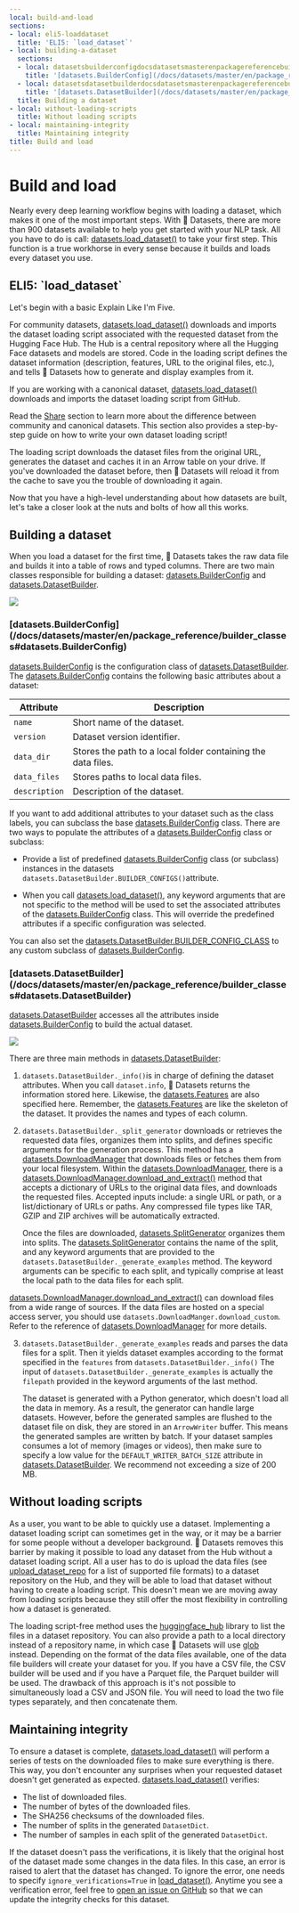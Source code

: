```yaml
---
local: build-and-load
sections:
- local: eli5-loaddataset
  title: 'ELI5: `load_dataset`'
- local: building-a-dataset
  sections:
  - local: datasetsbuilderconfigdocsdatasetsmasterenpackagereferencebuilderclassesdatasetsbuilderconfig
    title: '[datasets.BuilderConfig](/docs/datasets/master/en/package_reference/builder_classes#datasets.BuilderConfig)'
  - local: datasetsdatasetbuilderdocsdatasetsmasterenpackagereferencebuilderclassesdatasetsdatasetbuilder
    title: '[datasets.DatasetBuilder](/docs/datasets/master/en/package_reference/builder_classes#datasets.DatasetBuilder)'
  title: Building a dataset
- local: without-loading-scripts
  title: Without loading scripts
- local: maintaining-integrity
  title: Maintaining integrity
title: Build and load
---
```

<script>
</script>
<h1 id="build-and-load">Build and load</h1>

Nearly every deep learning workflow begins with loading a dataset, which makes it one of the most important steps. With 🤗 Datasets, there are more than 900 datasets available to help you get started with your NLP task. All you have to do is call: [datasets.load_dataset()](/docs/datasets/master/en/package_reference/loading_methods#datasets.load_dataset) to take your first step. This function is a true workhorse in every sense because it builds and loads every dataset you use.

<h2 id="eli5-loaddataset">ELI5: `load_dataset`</h2>

Let's begin with a basic Explain Like I'm Five.

For community datasets, [datasets.load_dataset()](/docs/datasets/master/en/package_reference/loading_methods#datasets.load_dataset) downloads and imports the dataset loading script associated with the requested dataset from the Hugging Face Hub. The Hub is a central repository where all the Hugging Face datasets and models are stored. Code in the loading script defines the dataset information (description, features, URL to the original files, etc.), and tells 🤗 Datasets how to generate and display examples from it.

If you are working with a canonical dataset, [datasets.load_dataset()](/docs/datasets/master/en/package_reference/loading_methods#datasets.load_dataset) downloads and imports the dataset loading script from GitHub.

<Tip>

Read the [Share](./share) section to learn more about the difference between community and canonical datasets. This section also provides a step-by-step guide on how to write your own dataset loading script!

</Tip>

The loading script downloads the dataset files from the original URL, generates the dataset and caches it in an Arrow table on your drive. If you've downloaded the dataset before, then 🤗 Datasets will reload it from the cache to save you the trouble of downloading it again.

Now that you have a high-level understanding about how datasets are built, let's take a closer look at the nuts and bolts of how all this works.

<h2 id="building-a-dataset">Building a dataset</h2>

When you load a dataset for the first time, 🤗 Datasets takes the raw data file and builds it into a table of rows and typed columns. There are two main classes responsible for building a dataset: [datasets.BuilderConfig](/docs/datasets/master/en/package_reference/builder_classes#datasets.BuilderConfig) and [datasets.DatasetBuilder](/docs/datasets/master/en/package_reference/builder_classes#datasets.DatasetBuilder).


<div class="flex justify-center">
   <img src="https://huggingface.co/datasets/huggingface/documentation-images/resolve/main/datasets/builderconfig.png"/>
</div>

<h3 id="datasetsbuilderconfigdocsdatasetsmasterenpackagereferencebuilderclassesdatasetsbuilderconfig">[datasets.BuilderConfig](/docs/datasets/master/en/package_reference/builder_classes#datasets.BuilderConfig)</h3>

[datasets.BuilderConfig](/docs/datasets/master/en/package_reference/builder_classes#datasets.BuilderConfig) is the configuration class of [datasets.DatasetBuilder](/docs/datasets/master/en/package_reference/builder_classes#datasets.DatasetBuilder). The [datasets.BuilderConfig](/docs/datasets/master/en/package_reference/builder_classes#datasets.BuilderConfig) contains the following basic attributes about a dataset:

| Attribute     | Description                                                  |
|---------------|--------------------------------------------------------------|
| `name`        | Short name of the dataset.                                   |
| `version`     | Dataset version identifier.                                  |
| `data_dir`    | Stores the path to a local folder containing the data files. |
| `data_files`  | Stores paths to local data files.                            |
| `description` | Description of the dataset.                                  |

If you want to add additional attributes to your dataset such as the class labels, you can subclass the base [datasets.BuilderConfig](/docs/datasets/master/en/package_reference/builder_classes#datasets.BuilderConfig) class. There are two ways to populate the attributes of a [datasets.BuilderConfig](/docs/datasets/master/en/package_reference/builder_classes#datasets.BuilderConfig) class or subclass:

- Provide a list of predefined [datasets.BuilderConfig](/docs/datasets/master/en/package_reference/builder_classes#datasets.BuilderConfig) class (or subclass) instances in the datasets `datasets.DatasetBuilder.BUILDER_CONFIGS()`attribute.

- When you call [datasets.load_dataset()](/docs/datasets/master/en/package_reference/loading_methods#datasets.load_dataset), any keyword arguments that are not specific to the method will be used to set the associated attributes of the [datasets.BuilderConfig](/docs/datasets/master/en/package_reference/builder_classes#datasets.BuilderConfig) class. This will override the predefined attributes if a specific configuration was selected.

You can also set the [datasets.DatasetBuilder.BUILDER_CONFIG_CLASS](/docs/datasets/master/en/package_reference/builder_classes#datasets.BuilderConfig) to any custom subclass of [datasets.BuilderConfig](/docs/datasets/master/en/package_reference/builder_classes#datasets.BuilderConfig).

<h3 id="datasetsdatasetbuilderdocsdatasetsmasterenpackagereferencebuilderclassesdatasetsdatasetbuilder">[datasets.DatasetBuilder](/docs/datasets/master/en/package_reference/builder_classes#datasets.DatasetBuilder)</h3>

[datasets.DatasetBuilder](/docs/datasets/master/en/package_reference/builder_classes#datasets.DatasetBuilder) accesses all the attributes inside [datasets.BuilderConfig](/docs/datasets/master/en/package_reference/builder_classes#datasets.BuilderConfig) to build the actual dataset.

<div class="flex justify-center">
   <img src="https://huggingface.co/datasets/huggingface/documentation-images/resolve/main/datasets/datasetbuilder.png"/>
</div>

There are three main methods in [datasets.DatasetBuilder](/docs/datasets/master/en/package_reference/builder_classes#datasets.DatasetBuilder):

1. `datasets.DatasetBuilder._info()`is in charge of defining the dataset attributes. When you call `dataset.info`, 🤗 Datasets returns the information stored here. Likewise, the [datasets.Features](/docs/datasets/master/en/package_reference/main_classes#datasets.Features) are also specified here. Remember, the [datasets.Features](/docs/datasets/master/en/package_reference/main_classes#datasets.Features) are like the skeleton of the dataset. It provides the names and types of each column.

2. `datasets.DatasetBuilder._split_generator` downloads or retrieves the requested data files, organizes them into splits, and defines specific arguments for the generation process. This method has a [datasets.DownloadManager](/docs/datasets/master/en/package_reference/builder_classes#datasets.DownloadManager) that downloads files or fetches them from your local filesystem. Within the [datasets.DownloadManager](/docs/datasets/master/en/package_reference/builder_classes#datasets.DownloadManager), there is a [datasets.DownloadManager.download_and_extract()](/docs/datasets/master/en/package_reference/builder_classes#datasets.DownloadManager.download_and_extract) method that accepts a dictionary of URLs to the original data files, and downloads the requested files. Accepted inputs include: a single URL or path, or a list/dictionary of URLs or paths. Any compressed file types like TAR, GZIP and ZIP archives will be automatically extracted.

   Once the files are downloaded, [datasets.SplitGenerator](/docs/datasets/master/en/package_reference/builder_classes#datasets.SplitGenerator) organizes them into splits. The [datasets.SplitGenerator](/docs/datasets/master/en/package_reference/builder_classes#datasets.SplitGenerator) contains the name of the split, and any keyword arguments that are provided to the `datasets.DatasetBuilder._generate_examples` method. The keyword arguments can be specific to each split, and typically comprise at least the local path to the data files for each split.

<Tip>

[datasets.DownloadManager.download_and_extract()](/docs/datasets/master/en/package_reference/builder_classes#datasets.DownloadManager.download_and_extract) can download files from a wide range of sources. If the data files are hosted on a special access server, you should use `datasets.DownloadManger.download_custom`. Refer to the reference of [datasets.DownloadManager](/docs/datasets/master/en/package_reference/builder_classes#datasets.DownloadManager) for more details.

</Tip>

3. `datasets.DatasetBuilder._generate_examples` reads and parses the data files for a split. Then it yields dataset examples according to the format specified in the `features` from `datasets.DatasetBuilder._info()` The input of `datasets.DatasetBuilder._generate_examples` is actually the `filepath` provided in the keyword arguments of the last method.

   The dataset is generated with a Python generator, which doesn't load all the data in memory. As a result, the generator can handle large datasets. However, before the generated samples are flushed to the dataset file on disk, they are stored in an `ArrowWriter` buffer. This means the generated samples are written by batch. If your dataset samples consumes a lot of memory (images or videos), then make sure to specify a low value for the `DEFAULT_WRITER_BATCH_SIZE` attribute in [datasets.DatasetBuilder](/docs/datasets/master/en/package_reference/builder_classes#datasets.DatasetBuilder). We recommend not exceeding a size of 200 MB.

<h2 id="without-loading-scripts">Without loading scripts</h2>

As a user, you want to be able to quickly use a dataset. Implementing a dataset loading script can sometimes get in the way, or it may be a barrier for some people without a developer background. 🤗 Datasets removes this barrier by making it possible to load any dataset from the Hub without a dataset loading script. All a user has to do is upload the data files (see [upload_dataset_repo](#upload_dataset_repo) for a list of supported file formats) to a dataset repository on the Hub, and they will be able to load that dataset without having to create a loading script. This doesn't mean we are moving away from loading scripts because they still offer the most flexibility in controlling how a dataset is generated.

The loading script-free method uses the [huggingface_hub](https://github.com/huggingface/huggingface_hub) library to list the files in a dataset repository. You can also provide a path to a local directory instead of a repository name, in which case 🤗 Datasets will use [glob](https://docs.python.org/3/library/glob) instead. Depending on the format of the data files available, one of the data file builders will create your dataset for you. If you have a CSV file, the CSV builder will be used and if you have a Parquet file, the Parquet builder will be used. The drawback of this approach is it's not possible to simultaneously load a CSV and JSON file. You will need to load the two file types separately, and then concatenate them.

<h2 id="maintaining-integrity">Maintaining integrity</h2>

To ensure a dataset is complete, [datasets.load_dataset()](/docs/datasets/master/en/package_reference/loading_methods#datasets.load_dataset) will perform a series of tests on the downloaded files to make sure everything is there. This way, you don't encounter any surprises when your requested dataset doesn't get generated as expected. [datasets.load_dataset()](/docs/datasets/master/en/package_reference/loading_methods#datasets.load_dataset) verifies:

- The list of downloaded files.
- The number of bytes of the downloaded files.
- The SHA256 checksums of the downloaded files.
- The number of splits in the generated `DatasetDict`.
- The number of samples in each split of the generated `DatasetDict`.

If the dataset doesn't pass the verifications, it is likely that the original host of the dataset made some changes in the data files.
In this case, an error is raised to alert that the dataset has changed.
To ignore the error, one needs to specify `ignore_verifications=True` in [load_dataset()](/docs/datasets/master/en/package_reference/loading_methods#datasets.load_dataset).
Anytime you see a verification error, feel free to [open an issue on GitHub](https://github.com/huggingface/datasets/issues) so that we can update the integrity checks for this dataset.
